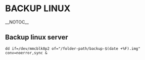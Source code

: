 = BACKUP LINUX =
__NOTOC__
<!-- This is a comment -->

== Backup linux server ==
<pre>
dd if=/dev/mmcblk0p2 of="/folder-path/backup-$(date +%F).img" conv=noerror,sync &
</pre>